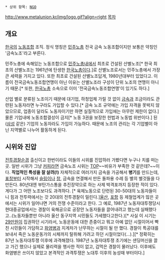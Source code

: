  * 상위 항목: [[NGO]]

http://www.metalunion.kr/img/logo.gif?align=right
[[목차]]

== 개요 ==
[[한국]]의 [[노동조합]] 조직. 정식 명칭은 [[민주노총]] 전국 금속 노동조합이지만 보통은 약칭인 '금속노조'라고 부른다.

민주노총에 속해있는 노동조합으로 [[민주노총]]내에서 최초로 건설된 산별노조[* 한국 최초의 산별노조는 1961년에 탄생한 [[한국노총]]이다.]로 산별노조로서는 민주노총에서 가장 큰 세력을 가지고 있다. 또한 최초로 건설된 산별노조답게, 1980년대부터 있었다고. 이름이 전국금속노동조합연맹이 아닌 이유는 산별노조라 구성이 단위 노조의 연맹이 아니기 때문.[* 또한, [[한국노총]] 소속으로 이미 '전국금속노동조합연맹'이 있기도 하다.] 

산업 별로 분류된 노조이기 때문에 대기업, 하청업체 가릴 것 없이 [[금속]]과 조금이라도 관련된 노동자라면 누구라도 가입할 수 있다.[* 금속 노조 규약에는 가입 자격을 못박지 않았으므로, 업종이 달라도  노동자이기만 하면 실질적으로 가입에는 아무런 제한이 없다.] 물론 기업내에 노동조합결성이 금지[* 노동 3권을 보장한 헌법과 노동법 위반이다.] 된([[삼성]] 같은) 기업의 노동자라도 가입이 가능하다. 때문에 노조의 관리는 각 기업별이 아닌 지역별로 나누어 활동하게 된다. 

== 시위와 진압 ==
[[전투경찰순경]] 출신이고 한번이라도 이들의 시위를 진압하러 가봤다면 누구나 치를 떠는 곳. 일반 시위가 그냥 [[커피]]라면 금속노조 시위는 [[TOP]]~~비유가 부족한 것 같은데?~~이다. '''직업적인 특성을 잘 살려(!)''' 자체적으로 여러가지 금속을 가공해서 '''병기'''를 만드는데, [[표창]]부터 시작해서 [[슬링]]이나 [[창]], 금속을 연결해서 만든 돌파용 수레 등 별의 별것들을 다 만든다. 80년대엔 부탄가스통을 추진장약으로 하는 사제 박격포까지 등장한 적이 있다. 게다가 그 어떤 노조보다도 과격하다. [* 육체노동으로 단련된 30-50대의 노동자들이니 힘과 전투력에서는 갓 20대의 전투경찰이 밀린다.][[울산]], [[포항]] 등 제철업계가 많은 곳에서는 시위가 일어나면 거의 전쟁 수준이라고 한다. 그 예로, 1987년 노동자대투쟁당시 현대중공업에서는 경찰이 육해공으로 공장안 노동자들을 끌어내려고 했는데 실패했다고..(노동자들뿐만 아니라 울산 동구지역 시민들도 가세했다고한다.)[* 사실 이 시기는 [[29만원]]이 집권하던 시기라서, 노동운동에 대한 존중이고 뭐고 아예 없던 시절이어서 빡친 시민들이 가담하고 [[화염병]]과 지게차가 난무하는 시절이 될 만 했다. 경찰이 특공대를 보내서 죽은 노동운동가의 시체까지 탈취해 가려고 하던 시절이었다(...).][* 정확히는 87년 노동자대투쟁 이후에 과격해졌다. 1987년 노동자대투쟁 초기에는 샌딩머신을 끌고 가긴 했으나 실제로 물리력을 행사한 적이 없고, 겁먹은 경찰이 물러났다. 이후에도 화염병은 쓰이지 않았고 본격적인 과격투쟁은 노대투 이후의 농성때 부터이다.]


